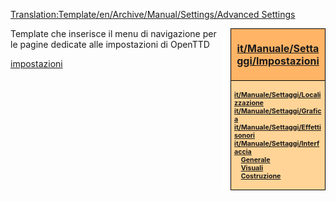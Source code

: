 <noinclude>[[Translation:Template/en/Archive/Manual/Settings/Advanced Settings]]</noinclude><div style="float:right; padding-left:12px; background:#ffffff;">
<div style="width:140px; border:1px solid #000000; background:#ffb466; padding:5px; -moz-border-radius-topleft:5px; -moz-border-radius-topright:5px; font-size: 12pt;">
<center><strong><font size="3">[[it/Manuale/Settaggi/Impostazioni]]</font></strong></center>
</div>
<div style="width:140px;  border:1px solid black; border-top-width: 0px; background:#ffd496; padding:5px; -moz-border-radius-bottomleft:5px; -moz-border-radius-bottomright:8px; font-size: 8pt;">
<strong>
[[it/Manuale/Settaggi/Localizzazione]]<br>
[[it/Manuale/Settaggi/Grafica]]<br>
[[it/Manuale/Settaggi/Effetti sonori]]<br>
[[it/Manuale/Settaggi/Interfaccia]]<br>
&emsp;[[it/Manuale/Settaggi/Interfaccia#generale|Generale]]<br>
&emsp;[[it/Manuale/Settaggi/Interfaccia#visuali|Visuali]]<br>
&emsp;[[it/Manuale/Settaggi/Interfaccia#costruzione|Costruzione]]<br>


<!--[[en/Archive/Manual/Settings/Advanced Settings/Construction|Construction]]

[[en/Archive/Manual/Settings/Advanced Settings/Vehicles|Vehicles]]

[[en/Archive/Manual/Settings/Advanced Settings/Stations|Stations]]

[[en/Archive/Manual/Settings/Advanced Settings/Economy|Economy]]

[[en/Archive/Manual/Settings/Advanced Settings/Competitors|Competitors]]-->
</strong>
</div>
</div>

<noinclude>
Template che inserisce il menu di navigazione per le pagine dedicate alle impostazioni di OpenTTD <br />
{{it/S|it/Manuale/Settaggi/MenuImp}}
[[Category:it/Navigazione|impostazioni]]
</noinclude>